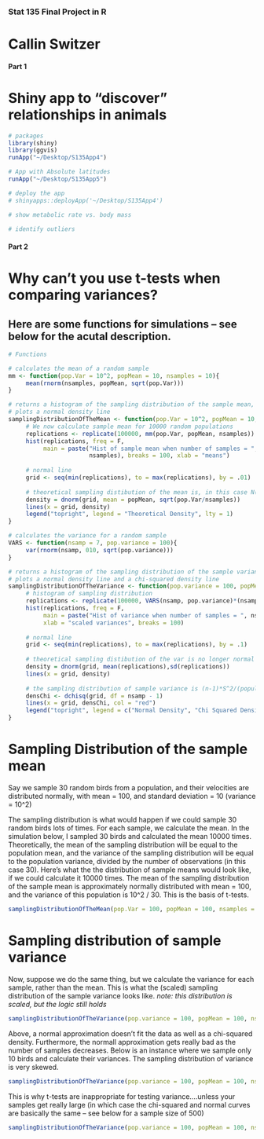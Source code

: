 ### Stat 135 Final Project in R
# Callin Switzer

#########################################################
####                     Part 1                      ####
#    Shiny app to "discover" relationships in animals   #
#########################################################
```r
# packages
library(shiny)
library(ggvis)
runApp("~/Desktop/S135App4")

# App with Absolute latitudes
runApp("~/Desktop/S135App5")

# deploy the app
# shinyapps::deployApp('~/Desktop/S135App4')

# show metabolic rate vs. body mass

# identify outliers
```



#########################################################
####                     Part 2                      ####
# Why can't you use t-tests when comparing variances?
#########################################################

## Here are some functions for simulations -- see below for the acutal description.
```r
# Functions

# calculates the mean of a random sample
mm <- function(pop.Var = 10^2, popMean = 10, nsamples = 10){
     mean(rnorm(nsamples, popMean, sqrt(pop.Var)))
}

# returns a histogram of the sampling distribution of the sample mean, after 10,000 simulations
# plots a normal density line
samplingDistributionOfTheMean <- function(pop.Var = 10^2, popMean = 10, nsamples = 10){
     # We now calculate sample mean for 10000 random populations
     replications <- replicate(100000, mm(pop.Var, popMean, nsamples))
     hist(replications, freq = F, 
          main = paste("Hist of sample mean when number of samples = ", 
                       nsamples), breaks = 100, xlab = "means")
     
     # normal line
     grid <- seq(min(replications), to = max(replications), by = .01)
     
     # theoretical sampling distibution of the mean is, in this case N(0,10^2/10)
     density = dnorm(grid, mean = popMean, sqrt(pop.Var/nsamples))
     lines(x = grid, density)
     legend("topright", legend = "Theoretical Density", lty = 1)   
}

# calculates the variance for a random sample 
VARS <- function(nsamp = 7, pop.variance = 100){
     var(rnorm(nsamp, 010, sqrt(pop.variance)))
}

# returns a histogram of the sampling distribution of the sample variance
# plots a normal density line and a chi-squared density line
samplingDistributionOfTheVariance <- function(pop.variance = 100, popMean = 10, nsamp = 5){
     # histogram of sampling distribution
     replications <- replicate(100000, VARS(nsamp, pop.variance)*(nsamp - 1)/pop.variance)
     hist(replications, freq = F, 
          main = paste("Hist of variance when number of samples = ", nsamp), 
          xlab = "scaled variances", breaks = 100)
     
     # normal line
     grid <- seq(min(replications), to = max(replications), by = .1)
     
     # theoretical sampling distibution of the var is no longer normal
     density = dnorm(grid, mean(replications),sd(replications))
     lines(x = grid, density)
     
     # the sampling distribution of sample variance is (n-1)*S^2/(population variance) ~ ChiSq(df = n-1)
     densChi <- dchisq(grid, df = nsamp - 1)
     lines(x = grid, densChi, col = "red")
     legend("topright", legend = c("Normal Density", "Chi Squared Density"), lty = c(1,1), col = c("black", "red"))     
}


```

# Sampling Distribution of the sample mean

Say we sample 30 random birds from a population, and their velocities are distributed normally, with mean = 100, and standard deviation = 10 (variance = 10^2)

The sampling distribution is what would happen if we could sample 30 random birds lots of times.  For each sample, we calculate the mean. In the simulation below, I sampled 30 birds and calculated the mean 10000 times. Theoretically, the mean of the sampling distribution will be equal to the population mean, and the variance of the sampling distribution will be equal to the population variance, divided by the number of observations (in this case 30).  Here's what the the distribution of sample means would look like, if we could calculate it 10000 times. The mean of the sampling distribution of the sample mean is approximately normally distributed with mean = 100, and the variance of this population is 10^2 / 30.  This is the basis of t-tests. 

```r
samplingDistributionOfTheMean(pop.Var = 100, popMean = 100, nsamples = 30)
```

# Sampling distribution of sample variance

Now, suppose we do the same thing, but we calculate the variance for each sample, rather than the mean.  This is what the (scaled) sampling distribution of the sample variance looks like. 
*note: this distribution is scaled, but the logic still holds*

```r
samplingDistributionOfTheVariance(pop.variance = 100, popMean = 100, nsamp = 30)

```

Above, a normal approximation doesn't fit the data as well as a chi-squared density.  Furthermore, the normall approximation gets really bad as the number of samples decreases.  Below is an instance where we sample only 10 birds and calculate their variances.  The sampling distribution of variance is very skewed.
```r
samplingDistributionOfTheVariance(pop.variance = 100, popMean = 100, nsamp = 10)

```

This is why t-tests are inappropriate for testing variance....unless your samples get really large (in which case the chi-squared and normal curves are basically the same -- see below for a sample size of 500)
```r
samplingDistributionOfTheVariance(pop.variance = 100, popMean = 100, nsamp = 500)

```


